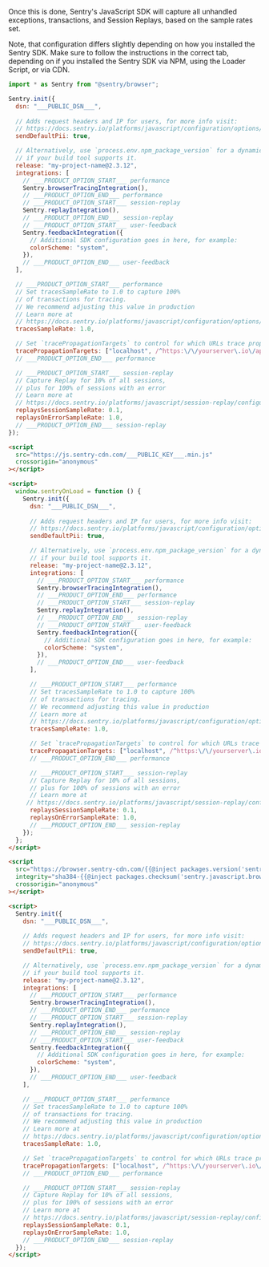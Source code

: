 Once this is done, Sentry's JavaScript SDK will capture all unhandled exceptions, transactions, and Session Replays, based on the sample rates set.

Note, that configuration differs slightly depending on how you installed the Sentry SDK. Make sure to follow the instructions in the correct tab, depending on if you installed the Sentry SDK via NPM, using the Loader Script, or via CDN.

```javascript {tabTitle:npm}
import * as Sentry from "@sentry/browser";

Sentry.init({
  dsn: "___PUBLIC_DSN___",
  
  // Adds request headers and IP for users, for more info visit:
  // https://docs.sentry.io/platforms/javascript/configuration/options/#sendDefaultPii
  sendDefaultPii: true,

  // Alternatively, use `process.env.npm_package_version` for a dynamic release version
  // if your build tool supports it.
  release: "my-project-name@2.3.12",
  integrations: [
    // ___PRODUCT_OPTION_START___ performance
    Sentry.browserTracingIntegration(),
    // ___PRODUCT_OPTION_END___ performance
    // ___PRODUCT_OPTION_START___ session-replay
    Sentry.replayIntegration(),
    // ___PRODUCT_OPTION_END___ session-replay
    // ___PRODUCT_OPTION_START___ user-feedback
    Sentry.feedbackIntegration({
      // Additional SDK configuration goes in here, for example:
      colorScheme: "system",
    }),
    // ___PRODUCT_OPTION_END___ user-feedback
  ],

  // ___PRODUCT_OPTION_START___ performance
  // Set tracesSampleRate to 1.0 to capture 100%
  // of transactions for tracing.
  // We recommend adjusting this value in production
  // Learn more at
  // https://docs.sentry.io/platforms/javascript/configuration/options/#traces-sample-rate
  tracesSampleRate: 1.0,

  // Set `tracePropagationTargets` to control for which URLs trace propagation should be enabled
  tracePropagationTargets: ["localhost", /^https:\/\/yourserver\.io\/api/],
  // ___PRODUCT_OPTION_END___ performance

  // ___PRODUCT_OPTION_START___ session-replay
  // Capture Replay for 10% of all sessions,
  // plus for 100% of sessions with an error
  // Learn more at
  // https://docs.sentry.io/platforms/javascript/session-replay/configuration/#general-integration-configuration
  replaysSessionSampleRate: 0.1,
  replaysOnErrorSampleRate: 1.0,
  // ___PRODUCT_OPTION_END___ session-replay
});
```

```html {tabTitle: Loader}
<script
  src="https://js.sentry-cdn.com/___PUBLIC_KEY___.min.js"
  crossorigin="anonymous"
></script>

<script>
  window.sentryOnLoad = function () {
    Sentry.init({
      dsn: "___PUBLIC_DSN___",
      
      // Adds request headers and IP for users, for more info visit:
      // https://docs.sentry.io/platforms/javascript/configuration/options/#sendDefaultPii
      sendDefaultPii: true,

      // Alternatively, use `process.env.npm_package_version` for a dynamic release version
      // if your build tool supports it.
      release: "my-project-name@2.3.12",
      integrations: [
        // ___PRODUCT_OPTION_START___ performance
        Sentry.browserTracingIntegration(),
        // ___PRODUCT_OPTION_END___ performance
        // ___PRODUCT_OPTION_START___ session-replay
        Sentry.replayIntegration(),
        // ___PRODUCT_OPTION_END___ session-replay
        // ___PRODUCT_OPTION_START___ user-feedback
        Sentry.feedbackIntegration({
          // Additional SDK configuration goes in here, for example:
          colorScheme: "system",
        }),
        // ___PRODUCT_OPTION_END___ user-feedback
      ],

      // ___PRODUCT_OPTION_START___ performance
      // Set tracesSampleRate to 1.0 to capture 100%
      // of transactions for tracing.
      // We recommend adjusting this value in production
      // Learn more at
      // https://docs.sentry.io/platforms/javascript/configuration/options/#traces-sample-rate
      tracesSampleRate: 1.0,

      // Set `tracePropagationTargets` to control for which URLs trace propagation should be enabled
      tracePropagationTargets: ["localhost", /^https:\/\/yourserver\.io\/api/],
      // ___PRODUCT_OPTION_END___ performance

      // ___PRODUCT_OPTION_START___ session-replay
      // Capture Replay for 10% of all sessions,
      // plus for 100% of sessions with an error
      // Learn more at
     // https://docs.sentry.io/platforms/javascript/session-replay/configuration/#general-integration-configuration
      replaysSessionSampleRate: 0.1,
      replaysOnErrorSampleRate: 1.0,
      // ___PRODUCT_OPTION_END___ session-replay
    });
  };
</script>
```

```html {tabTitle: CDN}
<script
  src="https://browser.sentry-cdn.com/{{@inject packages.version('sentry.javascript.browser') }}/bundle.tracing.min.js"
  integrity="sha384-{{@inject packages.checksum('sentry.javascript.browser', 'bundle.tracing.min.js', 'sha384-base64') }}"
  crossorigin="anonymous"
></script>

<script>
  Sentry.init({
    dsn: "___PUBLIC_DSN___",
    
    // Adds request headers and IP for users, for more info visit:
    // https://docs.sentry.io/platforms/javascript/configuration/options/#sendDefaultPii
    sendDefaultPii: true,

    // Alternatively, use `process.env.npm_package_version` for a dynamic release version
    // if your build tool supports it.
    release: "my-project-name@2.3.12",
    integrations: [
      // ___PRODUCT_OPTION_START___ performance
      Sentry.browserTracingIntegration(),
      // ___PRODUCT_OPTION_END___ performance
      // ___PRODUCT_OPTION_START___ session-replay
      Sentry.replayIntegration(),
      // ___PRODUCT_OPTION_END___ session-replay
      // ___PRODUCT_OPTION_START___ user-feedback
      Sentry.feedbackIntegration({
        // Additional SDK configuration goes in here, for example:
        colorScheme: "system",
      }),
      // ___PRODUCT_OPTION_END___ user-feedback
    ],

    // ___PRODUCT_OPTION_START___ performance
    // Set tracesSampleRate to 1.0 to capture 100%
    // of transactions for tracing.
    // We recommend adjusting this value in production
    // Learn more at
    // https://docs.sentry.io/platforms/javascript/configuration/options/#traces-sample-rate
    tracesSampleRate: 1.0,

    // Set `tracePropagationTargets` to control for which URLs trace propagation should be enabled
    tracePropagationTargets: ["localhost", /^https:\/\/yourserver\.io\/api/],
    // ___PRODUCT_OPTION_END___ performance

    // ___PRODUCT_OPTION_START___ session-replay
    // Capture Replay for 10% of all sessions,
    // plus for 100% of sessions with an error
    // Learn more at
    // https://docs.sentry.io/platforms/javascript/session-replay/configuration/#general-integration-configuration
    replaysSessionSampleRate: 0.1,
    replaysOnErrorSampleRate: 1.0,
    // ___PRODUCT_OPTION_END___ session-replay
  });
</script>
```
